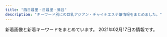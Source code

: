 ```yaml
---
title: "西日暮里・日暮里・鶯谷"
description: "キーワード別にの巨乳アジアン・チャイナエステ嬢情報をまとめました。"
---
```


新着画像と新着キーワードをまとめています。
2021年02月17日の情報です。

<DmmAffiliateIns />
<KeywordTable
  shops={
    [
    {
        "img_links": [
            "http://es-rlx.com/staff/yuki/01mb.jpg",
            "http://es-rlx.com/staff/minami/01mb.jpg",
            "http://es-rlx.com/img/ttl_staff.png",
            "http://es-rlx.com/pic/top3.jpg",
            "http://es-rlx.com/staff/yuki/01.jpg",
            "http://es-rlx.com/staff/mai/01.jpg",
            "http://es-rlx.com/pic/top1.jpg",
            "http://es-rlx.com/img/youtube.jpg",
            "http://es-rlx.com/img/access/road01.jpg",
            "http://es-rlx.com/img/ttl_mobile.png",
            "http://es-rlx.com/img/ft_tel.png",
            "http://es-rlx.com/staff/rumi/01.jpg",
            "http://es-rlx.com/img/access/roaddm.png",
            "http://es-rlx.com/staff/anna/01mb.jpg",
            "http://es-rlx.com/pic/top2.jpg",
            "http://es-rlx.com/staff/rumi/01mb.jpg",
            "http://es-rlx.com/pic/head.png",
            "http://es-rlx.com/i/files/homeimg.jpg",
            "http://es-rlx.com/img/ttl_rec.png",
            "http://es-rlx.com/staff/minami/01.jpg",
            "http://es-rlx.com/staff/anna/01.jpg",
            "http://es-rlx.com/img/access/road02.jpg",
            "http://es-rlx.com/img/ttl_tnew.png",
            "http://es-rlx.com/img/access/kanban.png",
            "http://es-rlx.com/img/access/road03.jpg",
            "http://es-rlx.com/staff/sakura/01mb.jpg",
            "http://es-rlx.com/staff/mai/01mb.jpg",
            "http://es-rlx.com/img/access/road04.jpg",
            "http://es-rlx.com/staff/sakura/01.jpg"
        ],
        "station": "JR\u9daf\u8c37\u99c5\u5317\u53e3",
        "url": "http://es-rlx.com/",
        "keywords": {
            "C": 21
        },
        "name": "\u5065\u7f8e\u5802"
    },
    {
        "img_links": [
            "https://www.sofia-est.com/img/material/photobig.jpg",
            "https://www.sofia-est.com/img/material/mob_youtube.png",
            "https://www.sofia-est.com/img/material/hosi5.png",
            "https://www.sofia-est.com/img/material/mob_t2.jpg",
            "https://www.sofia-est.com/img/girl/thumb/s89_2.jpg",
            "https://www.sofia-est.com/img/material/top_newface.png",
            "https://www.sofia-est.com/img/material/page7_subt1.png",
            "https://www.sofia-est.com/img/material/movie_left_yaji.png",
            "https://www.sofia-est.com/img/girl/pickup/pickup20200111122329.jpg",
            "https://www.sofia-est.com/img/girl/thumb/s81_4.jpg",
            "https://www.sofia-est.com/img/material/pagetop_rollout.png",
            "https://www.sofia-est.com/img/material/mob_t1.jpg",
            "https://www.sofia-est.com/img/material/mobileqr.png",
            "https://www.sofia-est.com/img/material/courseoption_rev1.png",
            "https://www.sofia-est.com/img/material/photo1.jpg",
            "https://www.sofia-est.com/img/material/mob_t4.jpg",
            "https://www.sofia-est.com/img/material/yakusoku.png",
            "https://www.sofia-est.com/img/girl/thumb/s81_2.jpg",
            "https://www.sofia-est.com/img/material/page4_subt2.png",
            "https://www.sofia-est.com/img/girl/thumb/s100_2.jpg",
            "https://www.sofia-est.com/img/girl/thumb/s99_1.jpg",
            "https://www.sofia-est.com/img/girl/thumb/s55_3.jpg",
            "https://www.sofia-est.com/img/girl/thumb/s97_1.jpg",
            "https://www.sofia-est.com/img/material/phototxt.jpg",
            "https://www.sofia-est.com/img/girl/thumb/s55_1.jpg",
            "https://www.sofia-est.com/img/girl/thumb/s97_2.jpg",
            "https://www.sofia-est.com/img/material/mob_m4.jpg",
            "https://www.sofia-est.com/img/girl/thumb/s85_1.jpg",
            "https://www.sofia-est.com/img/material/noimg_b.jpg",
            "https://www.sofia-est.com/img/girl/list/s89_list.jpg",
            "https://www.sofia-est.com/img/material/course_tanta1.png",
            "https://www.sofia-est.com/img/material/page3_1_subt1.png",
            "https://www.sofia-est.com/img/material/top_camp.png",
            "https://www.sofia-est.com/img/material/movie_right_yaji.png",
            "https://www.sofia-est.com/img/girl/list/s99_list.jpg",
            "https://www.sofia-est.com/img/girl/thumb/s56_1.jpg",
            "https://www.sofia-est.com/img/material/mob_m3_rev1.jpg",
            "https://www.sofia-est.com/img/girl/thumb/s84_2.jpg",
            "https://www.sofia-est.com/img/material/page3_1_subt2.png",
            "https://www.sofia-est.com/img/material/top_infomation.png",
            "https://www.sofia-est.com/img/material/photo6.jpg",
            "https://www.sofia-est.com/img/material/top_movie.png",
            "https://www.sofia-est.com/img/girl/main/s111_1.jpg",
            "https://www.sofia-est.com/img/girl/thumb/s84_1.jpg",
            "https://www.sofia-est.com/img/girl/mobilepickup/mobilepickup20200302124127.jpg",
            "https://www.sofia-est.com/img/girl/main/s89_1.jpg",
            "https://www.sofia-est.com/img/material/gm6_rollout.png",
            "https://www.sofia-est.com/img/girl/main/s99_1.jpg",
            "https://www.sofia-est.com/img/material/gm5_rollout.png",
            "https://www.sofia-est.com/img/girl/thumb/s111_1.jpg",
            "https://www.sofia-est.com/img/top/topslide20150918.jpg",
            "https://www.sofia-est.com/img/material/top_news.png",
            "https://www.sofia-est.com/img/girl/main/s92_1.jpg",
            "https://www.sofia-est.com/img/material/coursepoint_rev2.png",
            "https://www.sofia-est.com/img/material/photo3.jpg",
            "https://www.sofia-est.com/img/material/gm3_rollout.png",
            "https://www.sofia-est.com/img/banner/koko_120x60.png",
            "https://www.sofia-est.com/img/girl/list/s81_list.jpg",
            "https://www.sofia-est.com/img/girl/thumb/s92_2.jpg",
            "https://www.sofia-est.com/img/material/photo7.jpg",
            "https://www.sofia-est.com/img/material/top_kodawari.png",
            "https://www.sofia-est.com/img/girl/thumb/s55_2.jpg",
            "https://www.sofia-est.com/img/what/coupon202009.png",
            "https://www.sofia-est.com/img/material/top_pickup.png",
            "https://www.sofia-est.com/img/girl/thumb/s94_1.jpg",
            "https://www.sofia-est.com/img/material/movie20141210.jpg",
            "https://www.sofia-est.com/img/material/page8_subt2.png",
            "https://www.sofia-est.com/img/girl/thumb/s85_3.jpg",
            "https://www.sofia-est.com/img/girl/main/s55_1.jpg",
            "https://www.sofia-est.com/img/girl/list/s55_list.jpg",
            "https://www.sofia-est.com/img/material/photo5.jpg",
            "https://www.sofia-est.com/img/material/sd_rt_btn.png",
            "https://www.sofia-est.com/img/top/topslide20141210.jpg",
            "https://www.sofia-est.com/img/girl/main/s84_1.jpg",
            "https://www.sofia-est.com/img/girl/main/s97_1.jpg",
            "https://www.sofia-est.com/img/girl/main/s85_1.jpg",
            "https://www.sofia-est.com/img/girl/thumb/s56_2.jpg",
            "https://www.sofia-est.com/img/girl/list/s100_list.jpg",
            "https://www.sofia-est.com/img/girl/pickup/pickup20190509222453.jpg",
            "https://www.sofia-est.com/img/material/page6_subt3.png",
            "https://www.sofia-est.com/img/material/movieicon.png",
            "https://www.sofia-est.com/img/material/photo4.jpg",
            "https://www.sofia-est.com/img/girl/thumb/s92_1.jpg",
            "https://www.sofia-est.com/img/material/top_kodawariimg1.jpg",
            "https://www.sofia-est.com/img/girl/thumb/s57_1.jpg",
            "https://www.sofia-est.com/img/girl/list/s92_list.jpg",
            "https://www.sofia-est.com/img/girl/thumb/s99_2.jpg",
            "https://www.sofia-est.com/img/material/page3_subt1.png",
            "https://www.sofia-est.com/img/girl/list/s85_list.jpg",
            "https://www.sofia-est.com/img/girl/list/s84_list.jpg",
            "https://www.sofia-est.com/img/girl/thumb/s100_1.jpg",
            "https://www.sofia-est.com/img/material/course_tanta2.png",
            "https://www.sofia-est.com/img/material/page4_subt1.png",
            "https://www.sofia-est.com/img/material/page2_subt1.png",
            "https://www.sofia-est.com/img/girl/list/s56_list.jpg",
            "https://www.sofia-est.com/img/material/iph.png",
            "https://www.sofia-est.com/img/material/photo8.jpg",
            "https://www.sofia-est.com/img/girl/main/s81_1.jpg",
            "https://www.sofia-est.com/img/material/noimg_thumb.jpg",
            "https://www.sofia-est.com/img/girl/list/s111_list.jpg",
            "https://www.sofia-est.com/img/material/noimg_m.jpg",
            "https://www.sofia-est.com/img/material/top_about.png",
            "https://www.sofia-est.com/img/material/page5_subt1.png",
            "https://www.sofia-est.com/img/material/gm1_rollout.png",
            "https://www.sofia-est.com/img/girl/list/s57_list.jpg",
            "https://www.sofia-est.com/img/material/page6_subt2.png",
            "https://www.sofia-est.com/img/material/page5_subt2.png",
            "https://www.sofia-est.com/img/girl/main/s100_1.jpg",
            "https://www.sofia-est.com/img/material/mob_t5.jpg",
            "https://www.sofia-est.com/img/material/mob_m5.jpg",
            "https://www.sofia-est.com/img/material/gm2_rollout.png",
            "https://www.sofia-est.com/img/girl/main/s57_1.jpg",
            "https://www.sofia-est.com/img/material/mob_t3.jpg",
            "https://www.sofia-est.com/img/top/topslide20141211.jpg",
            "https://www.sofia-est.com/img/girl/thumb/s89_1.jpg",
            "https://www.sofia-est.com/img/material/page8_subt1.png",
            "https://www.sofia-est.com/img/material/mob_m2_rev1.jpg",
            "https://www.sofia-est.com/img/material/mob_m1_rev1.jpg",
            "https://www.sofia-est.com/img/girl/main/s56_1.jpg",
            "https://www.sofia-est.com/img/girl/pickup/pickup20191220093623.jpg",
            "https://www.sofia-est.com/img/girl/thumb/s81_5.jpg",
            "https://www.sofia-est.com/img/girl/list/s97_list.jpg",
            "https://www.sofia-est.com/img/girl/thumb/s85_2.jpg",
            "https://www.sofia-est.com/img/girl/thumb/s81_1.jpg",
            "https://www.sofia-est.com/img/material/page6_subt1.png",
            "https://www.sofia-est.com/img/material/gm4_rollout.png",
            "https://www.sofia-est.com/img/girl/thumb/s81_3.jpg",
            "https://www.sofia-est.com/img/girl/pickup/pickup20191220093702.jpg",
            "https://www.sofia-est.com/img/material/doublecourse_rev1.png",
            "https://www.sofia-est.com/img/girl/list/s94_list.jpg",
            "https://www.sofia-est.com/img/material/top_twitter.png",
            "https://www.sofia-est.com/img/material/photo2.jpg"
        ],
        "station": "JR\u65e5\u66ae\u91cc\u99c5\u5357\u53e3",
        "name": "\u30bd\u30d5\u30a3\u30a2",
        "url": "https://www.sofia-est.com/",
        "keywords": {
            "G": 2,
            "E": 1,
            "\u30bb\u30af\u30b7\u30fc": 29
        }
    },
    {
        "url": "http://reijin.xyz.mn/",
        "station": "JR\u65e5\u66ae\u91cc\u99c5\u6771\u53e3",
        "keywords": {},
        "img_links": [],
        "name": "\u9e97\u4eba"
    },
    {
        "station": "JR\u897f\u65e5\u66ae\u91cc\u99c5",
        "url": "http://www.hohoemi.es-relax.info/",
        "name": "\u307b\u307b\u3048\u307f",
        "img_links": [
            "http://www.hohoemi.es-relax.info/gals/monika1.jpg",
            "http://www.hohoemi.es-relax.info/gals/yuri1.jpg",
            "http://www.hohoemi.es-relax.info/i/room/r02.jpg",
            "http://www.hohoemi.es-relax.info/images/r05.jpg",
            "http://www.hohoemi.es-relax.info/i/room/r03.jpg",
            "http://www.hohoemi.es-relax.info/images/nanami1.jpg",
            "http://www.hohoemi.es-relax.info/images/r02.jpg",
            "http://www.hohoemi.es-relax.info/i/room/r01.jpg",
            "http://www.hohoemi.es-relax.info/gals/karin1.jpg",
            "http://www.hohoemi.es-relax.info/images/162-1.jpg",
            "http://www.hohoemi.es-relax.info/images/img04.jpg",
            "http://www.hohoemi.es-relax.info/images/newsbar.jpg",
            "http://www.hohoemi.es-relax.info/gals/nanami1.jpg",
            "http://www.hohoemi.es-relax.info/i/room/r04.jpg",
            "http://www.hohoemi.es-relax.info/images/r01.jpg",
            "http://www.hohoemi.es-relax.info/gals/yuyu1.jpg",
            "http://www.hohoemi.es-relax.info/images/img03.jpg",
            "http://www.hohoemi.es-relax.info/gals/egao1.jpg",
            "http://www.hohoemi.es-relax.info/gals/mirai1.jpg",
            "http://www.hohoemi.es-relax.info/images/r04.jpg",
            "http://www.hohoemi.es-relax.info/gals/nana1.jpg",
            "http://www.hohoemi.es-relax.info/images/r03.jpg",
            "http://www.hohoemi.es-relax.info/gals/rika1.jpg",
            "http://www.hohoemi.es-relax.info/images/img02.jpg"
        ],
        "keywords": {}
    },
    {
        "url": "http://momo.tyo.cm/",
        "img_links": [
            "http://momo.tyo.cm/images/tit_com02.png",
            "http://momo.tyo.cm/images/tit_com03.png",
            "http://momo.tyo.cm/images/tit05.png",
            "http://momo.tyo.cm/images/tit_com04.png",
            "http://momo.tyo.cm/images/nav_link02.png",
            "http://momo.tyo.cm/images/border01.png",
            "http://momo.tyo.cm/images/tit_com01.png",
            "http://momo.tyo.cm/images/nav_link06.png",
            "http://momo.tyo.cm/images/pagetop.png",
            "http://momo.tyo.cm/images/top_slider01.jpg",
            "http://momo.tyo.cm/images/tit04.png",
            "http://momo.tyo.cm/images/top_slider02.jpg",
            "http://momo.tyo.cm/images/border02.png",
            "http://momo.tyo.cm/images/news.png",
            "http://momo.tyo.cm/photos/sites/53/2021/02/2021021607405658.jpg",
            "http://momo.tyo.cm/images/nav_link01.png",
            "http://momo.tyo.cm/images/tit02.png",
            "http://momo.tyo.cm/images/bg_pick.png",
            "http://momo.tyo.cm/images/nav_link04.png",
            "http://momo.tyo.cm/images/tit_com.png",
            "http://momo.tyo.cm/images/tit03.png",
            "http://momo.tyo.cm/images/nav_link05.png",
            "http://momo.tyo.cm/images/tit_link01.png",
            "http://momo.tyo.cm/images/tit01.png",
            "http://momo.tyo.cm/photos/sites/53/2021/02/2021021607405882.jpg",
            "http://momo.tyo.cm/images/tit_staff.png",
            "http://momo.tyo.cm/images/nav_link03.png",
            "http://momo.tyo.cm/images/tit_com05.png",
            "http://momo.tyo.cm/photos/sites/53/2021/02/2021021607405578.jpg",
            "http://momo.tyo.cm/photos/sites/53/2021/02/2021021607405730.jpg"
        ],
        "station": "JR\u65e5\u66ae\u91cc\u99c5\u5357\u53e3",
        "keywords": {
            "85": 5,
            "86": 15,
            "D": 20
        },
        "name": "\u6843"
    },
    {
        "name": "\u306f\u305f\u3061",
        "url": "http://www.mac-riraku106.xyz/",
        "station": "JR\u65e5\u66ae\u91cc\u99c5\u5357\u53e3",
        "keywords": {
            "E": 7,
            "86": 18,
            "85": 15,
            "F": 4,
            "C": 18,
            "94": 3,
            "D": 46
        },
        "img_links": [
            "http://www.mac-riraku106.xyz/uploads/190723/10-2.jpg",
            "http://www.mac-riraku106.xyz/uploads/191209/1-191209123459153.jpg",
            "http://www.mac-riraku106.xyz/uploads/191008/1-19100Q5453V63.jpg",
            "http://www.mac-riraku106.xyz/uploads/200501/1-200501125159161.jpg",
            "http://www.mac-riraku106.xyz/uploads/190723/10-1.jpg",
            "http://www.mac-riraku106.xyz/uploads/191008/1-19100Q5451M20.jpg",
            "http://www.mac-riraku106.xyz/uploads/200501/1-200501125300127.jpg",
            "http://www.mac-riraku106.xyz/uploads/200801/1-200P1110631926.jpg",
            "http://www.mac-riraku106.xyz/static/picture/top-img03.png",
            "http://www.mac-riraku106.xyz/uploads/190723/21-1.jpg",
            "http://www.mac-riraku106.xyz/uploads/200325/1-2003251H340B9.jpg",
            "http://www.mac-riraku106.xyz/uploads/191106/1-191106092S0357.jpg",
            "http://www.mac-riraku106.xyz/uploads/200501/1-200501125150516.jpg",
            "http://www.mac-riraku106.xyz/uploads/191128/1-19112Q3102OP.jpg",
            "http://www.mac-riraku106.xyz/uploads/190926/1-1Z926131T2408.jpg",
            "http://www.mac-riraku106.xyz/uploads/190723/1-1.jpg",
            "http://www.mac-riraku106.xyz/static/picture/top-img01.png",
            "http://www.mac-riraku106.xyz/uploads/200801/1-200P1110A4M2.jpg",
            "http://www.mac-riraku106.xyz/uploads/191128/1-19112Q31009521.jpg",
            "http://www.mac-riraku106.xyz/uploads/190723/1-2.jpg",
            "http://www.mac-riraku106.xyz/static/picture/top-img09.png",
            "http://www.mac-riraku106.xyz/uploads/191106/1-191106092J62Y.jpg",
            "http://www.mac-riraku106.xyz/uploads/190723/33-1.jpg",
            "http://www.mac-riraku106.xyz/uploads/190826/1-1ZR6144611E0.jpg",
            "http://www.mac-riraku106.xyz/uploads/200501/1-200501125251121.jpg",
            "http://www.mac-riraku106.xyz/uploads/190826/1-1ZR614462Qa.jpg",
            "http://www.mac-riraku106.xyz/uploads/191209/1-191209122ZY50.jpg",
            "http://www.mac-riraku106.xyz/uploads/190723/30-1.jpg",
            "http://www.mac-riraku106.xyz/uploads/200310/1-200310130Z0421.jpg",
            "http://www.mac-riraku106.xyz/uploads/190723/25-1.jpg",
            "http://www.mac-riraku106.xyz/static/picture/michi02.png",
            "http://www.mac-riraku106.xyz/uploads/200325/1-2003251H312V4.jpg",
            "http://www.mac-riraku106.xyz/uploads/190906/1-1ZZ6125225A4.jpg",
            "http://www.mac-riraku106.xyz/uploads/191209/1-1912091229204E.jpg",
            "http://www.mac-riraku106.xyz/uploads/191106/1-191106092T0531.jpg",
            "http://www.mac-riraku106.xyz/uploads/191219/1-19121912423J29.jpg",
            "http://www.mac-riraku106.xyz/uploads/200317/1-20031G44220J0.jpg",
            "http://www.mac-riraku106.xyz/uploads/200818/1-200QQ554231G.jpg",
            "http://www.mac-riraku106.xyz/static/picture/2.jpg",
            "http://www.mac-riraku106.xyz/uploads/200317/1-20031G44235R7.jpg",
            "http://www.mac-riraku106.xyz/uploads/200317/1-20031G4420c38.jpg",
            "http://www.mac-riraku106.xyz/uploads/200310/1-20031013091I08.jpg",
            "http://www.mac-riraku106.xyz/uploads/200310/1-200310130925920.jpg",
            "http://www.mac-riraku106.xyz/uploads/191128/1-19112Q3111UF.jpg",
            "http://www.mac-riraku106.xyz/static/picture/michi01.png",
            "http://www.mac-riraku106.xyz/static/picture/top-img02.png",
            "http://www.mac-riraku106.xyz/static/picture/call.png",
            "http://www.mac-riraku106.xyz/uploads/200818/1-200QQ5535E92.jpg",
            "http://www.mac-riraku106.xyz/uploads/190906/1-1ZZ612503C39.jpg",
            "http://www.mac-riraku106.xyz/uploads/190723/23-3.jpg",
            "http://www.mac-riraku106.xyz/uploads/200608/1-20060Q02506204.jpg",
            "http://www.mac-riraku106.xyz/uploads/200501/1-200501145011C2.jpg",
            "http://www.mac-riraku106.xyz/uploads/200608/1-20060Q0251EY.jpg",
            "http://www.mac-riraku106.xyz/uploads/190723/23-1.jpg",
            "http://www.mac-riraku106.xyz/uploads/190723/23-2.jpg",
            "http://www.mac-riraku106.xyz/uploads/200501/1-200501145002a7.jpg",
            "http://www.mac-riraku106.xyz/static/picture/1.jpg",
            "http://www.mac-riraku106.xyz/uploads/190926/1-1Z926131R6102.jpg",
            "http://www.mac-riraku106.xyz/static/picture/tel.png",
            "http://www.mac-riraku106.xyz/uploads/200818/1-200QQ55415J4.jpg",
            "http://www.mac-riraku106.xyz/uploads/200501/1-200501144951148.jpg",
            "http://www.mac-riraku106.xyz/uploads/200801/1-200P1110412514.jpg",
            "http://www.mac-riraku106.xyz/uploads/191219/1-191219124141563.jpg",
            "http://www.mac-riraku106.xyz/uploads/190723/34-1.jpg"
        ]
    },
    {
        "img_links": [
            "http://www.ai-lian.work/images/mobile.jpg",
            "http://www.ai-lian.work/images/interior_t.jpg",
            "http://www.ai-lian.work/images/line.png",
            "http://www.ai-lian.work/img/saya1.jpg",
            "http://www.ai-lian.work/img/aya1.jpg",
            "http://www.ai-lian.work/images/ta.jpg",
            "http://www.ai-lian.work/images/staff_t.jpg",
            "http://www.ai-lian.work/images/2.jpg",
            "http://www.ai-lian.work/images/news.jpg",
            "http://www.ai-lian.work/images/3.jpg",
            "http://www.ai-lian.work/images/tel.jpg",
            "http://www.ai-lian.work/images/sys1.jpg",
            "http://www.ai-lian.work/images/head.jpg",
            "http://www.ai-lian.work/img/yui1.jpg",
            "http://www.ai-lian.work/images/int1.jpg",
            "http://www.ai-lian.work/images/int2.jpg",
            "http://www.ai-lian.work/images/1.jpg",
            "http://www.ai-lian.work/images/rec1.jpg"
        ],
        "url": "http://www.ai-lian.work/",
        "station": "JR\u9daf\u8c37\u99c5\u5317\u53e3",
        "name": "\u5fc3\u7f8e",
        "keywords": {}
    },
    {
        "station": "\u753a\u5c4b\u99c51\u756a\u51fa\u53e3",
        "img_links": [
            "https://mominoki.tyo.ac/images/themes/pink/s_news.png",
            "https://mominoki.tyo.ac/photos/sites/41/2020/09/2020092801595154.jpg",
            "https://mominoki.tyo.ac/images/themes/pink/s_link.png",
            "https://mominoki.tyo.ac/images/room1.jpg",
            "https://mominoki.tyo.ac/photos/sites/41/2020/09/2020092810535583.jpg",
            "https://mominoki.tyo.ac/images/room4.jpg",
            "https://mominoki.tyo.ac/images/room2.jpg",
            "https://mominoki.tyo.ac/images/themes/pink/s_staff.png",
            "https://mominoki.tyo.ac/images/themes/pink/s_newface.png",
            "https://mominoki.tyo.ac/images/themes/pink/line.png",
            "https://mominoki.tyo.ac/photos/sites/41/2020/09/2020092804344859.jpg",
            "https://mominoki.tyo.ac/images/themes/pink/s_ranking.png",
            "https://mominoki.tyo.ac/photos/sites/41/2020/11/2020111401222038.jpg",
            "https://mominoki.tyo.ac/photos/sites/41/2020/09/2020092804344656.jpg",
            "https://mominoki.tyo.ac/images/themes/pink/s_pickup.png",
            "https://mominoki.tyo.ac/images/themes/pink/mobile.jpg",
            "https://mominoki.tyo.ac/photos/sites/41/2020/09/2020092804344750.jpg",
            "https://mominoki.tyo.ac/images/themes/pink/no1.png",
            "https://mominoki.tyo.ac/images/themes/pink/r3.jpg",
            "https://mominoki.tyo.ac/images/themes/pink/no2.png",
            "https://mominoki.tyo.ac/images/room3.jpg"
        ],
        "name": "\u3082\u307f\u306e\u6728",
        "url": "https://mominoki.tyo.ac/",
        "keywords": {
            "85": 12,
            "86": 4,
            "\u4e73": 2,
            "E": 4,
            "87": 8,
            "D": 20,
            "C": 14
        }
    },
    {
        "img_links": [
            "http://flowerscent.este.work/head_2_4691_1553674270815382.png",
            "http://flowerscent.este.work/2/uploadimg/1600260826.jpg",
            "http://flowerscent.este.work/head_1_4691_1553674270167089.png",
            "http://flowerscent.este.work/head_3_4691_1556258938113847.png",
            "http://flowerscent.este.work/2/uploadimg/1599833697.jpg"
        ],
        "station": "JR\u897f\u65e5\u66ae\u91cc\u99c5",
        "url": "http://flowerscent.este.work/",
        "keywords": {
            "C": 36,
            "E": 12,
            "86": 12,
            "D": 12,
            "87": 12,
            "83": 36
        },
        "name": "\u3075\u308f\u3075\u308f"
    },
    {
        "name": "\u307f\u306a\u307f",
        "keywords": {},
        "station": "JR\u65e5\u66ae\u91cc\u99c5\u6771\u53e3",
        "url": "http://es-minami.com/",
        "img_links": [
            "http://es-minami.com/images/riri1.jpg",
            "http://es-minami.com/img/mika2.jpg",
            "http://es-minami.com/images/news.png",
            "http://es-minami.com/img/nana1.jpg",
            "http://www.es-minami.com/images/pick_staff6.jpg",
            "http://es-minami.com/gals/sakura1.jpg",
            "http://es-minami.com/gals/nana1.jpg",
            "http://es-minami.com/images/sayuri2.jpg",
            "http://www.es-minami.com/gals/mika2.jpg",
            "http://www.es-minami.com/gals/nana1.jpg",
            "http://www.es-minami.com/images/yuki1.jpg",
            "http://es-minami.com/gals/yuki1.jpg",
            "http://www.es-minami.com/images/riri1.jpg",
            "http://es-minami.com/images/mika1.jpg",
            "http://www.es-minami.com/img/nana1.jpg",
            "http://es-minami.com/img/riri1.jpg",
            "http://www.es-minami.com/gals/sayuri1.jpg",
            "http://es-minami.com/gals/sayuri2.jpg",
            "http://es-minami.com/images/mobole.png",
            "http://www.es-minami.com/images/news.png",
            "http://es-minami.com/img/yuki1.jpg",
            "http://es-minami.com/images/pick_staff6.jpg",
            "http://es-minami.com/images/nana1.jpg",
            "http://www.es-minami.com/images/mika1.jpg",
            "http://es-minami.com/images/staff-bar.png",
            "http://www.es-minami.com/img/mika1.jpg",
            "http://www.es-minami.com/img/yuki1.jpg",
            "http://es-minami.com/img/sayuri1.jpg",
            "http://www.es-minami.com/images/staff-bar.png",
            "http://www.es-minami.com/images/sayuri2.jpg",
            "http://es-minami.com/gals/mika2.jpg",
            "http://es-minami.com/images/sayuri1.jpg",
            "http://www.es-minami.com/images/nana1.jpg",
            "http://www.es-minami.com/gals/yuki1.jpg",
            "http://es-minami.com/images/yuki1.jpg",
            "http://www.es-minami.com/img/sayuri1.jpg",
            "http://www.es-minami.com/gals/rika1.jpg",
            "http://www.es-minami.com/img/sayuri2.jpg",
            "http://es-minami.com/images/rika1.jpg",
            "http://www.es-minami.com/images/mika2.jpg",
            "http://www.es-minami.com/images/mobole.png",
            "http://es-minami.com/img/sayuri2.jpg",
            "http://es-minami.com/gals/sayuri1.jpg",
            "http://www.es-minami.com/images/rika1.jpg",
            "http://www.es-minami.com/gals/mika1.jpg",
            "http://www.es-minami.com/gals/riri1.jpg",
            "http://es-minami.com/img/mika1.jpg",
            "http://www.es-minami.com/img/riri1.jpg",
            "http://www.es-minami.com/gals/sakura1.jpg",
            "http://es-minami.com/gals/mika1.jpg",
            "http://es-minami.com/gals/riri1.jpg",
            "http://es-minami.com/images/mika2.jpg",
            "http://es-minami.com/gals/rika1.jpg",
            "http://www.es-minami.com/gals/sayuri2.jpg",
            "http://www.es-minami.com/img/mika2.jpg",
            "http://www.es-minami.com/images/sayuri1.jpg"
        ]
    },
    {
        "name": "\u548c\u5408 \u308f\u3054\u3046",
        "url": "http://esthe-aroma.red/",
        "station": "JR\u65e5\u66ae\u91cc\u99c5\u6771\u53e3",
        "img_links": [
            "http://esthe-aroma.red/images/cg07.jpg",
            "http://esthe-aroma.red/images/sruru.jpg",
            "http://esthe-aroma.red/images/top.png",
            "http://esthe-aroma.red/images/cg00.jpg",
            "http://esthe-aroma.red/images/r1.jpg",
            "http://esthe-aroma.red/images/cg08.jpg",
            "http://esthe-aroma.red/images/news.png",
            "http://esthe-aroma.red/images/kan.jpg",
            "http://esthe-aroma.red/images/evetop.png",
            "http://esthe-aroma.red/images/line1.jpg",
            "http://esthe-aroma.red/images/rec.png",
            "http://esthe-aroma.red/images/cg09.jpg",
            "http://esthe-aroma.red/images/cg02.jpg",
            "http://esthe-aroma.red/images/cg01.jpg",
            "http://esthe-aroma.red/images/r3.jpg",
            "http://esthe-aroma.red/images/cg04.jpg",
            "http://esthe-aroma.red/images/cg06.jpg",
            "http://esthe-aroma.red/link/menlog.jpg",
            "http://esthe-aroma.red/images/cg05.jpg",
            "http://esthe-aroma.red/images/imm.jpg",
            "http://esthe-aroma.red/images/cg10.jpg",
            "http://esthe-aroma.red/images/precau.png",
            "http://esthe-aroma.red/images/cg03.jpg",
            "http://esthe-aroma.red/images/line.jpg",
            "http://esthe-aroma.red/images/staff_s.png",
            "http://esthe-aroma.red/images/r4.jpg",
            "http://esthe-aroma.red/images/r2.jpg"
        ],
        "keywords": {
            "E": 1,
            "D": 9,
            "86": 10
        }
    },
    {
        "name": "\u706f\u308a\u5c4b",
        "img_links": [
            "http://chou.ies.bz/images/n3.png",
            "http://chou.ies.bz/photos/sites/85/2019/12/2019120602315853.jpg",
            "http://chou.ies.bz/photos/sites/85/2020/10/2020100610370157.jpg",
            "http://chou.ies.bz/images/s_pick.png",
            "http://chou.ies.bz/photos/sites/85/2019/07/2019070106333414.jpg",
            "http://chou.ies.bz/photos/sites/85/2019/07/2019070106320474.jpg",
            "http://chou.ies.bz/photos/sites/85/2020/10/2020100610383828.jpg",
            "http://chou.ies.bz/images/s_link.png",
            "http://chou.ies.bz/images/s3.png",
            "http://chou.ies.bz/images/s_news.png",
            "http://chou.ies.bz/images/n1.jpg",
            "http://chou.ies.bz/photos/sites/85/2020/12/2020120204150858.jpg",
            "http://chou.ies.bz/images/s1.png",
            "http://chou.ies.bz/photos/sites/85/2020/12/2020120204265615.jpg",
            "http://chou.ies.bz/photos/sites/85/2019/06/2019062803491517.jpg",
            "http://chou.ies.bz/images/top.png",
            "http://chou.ies.bz/images/mobile.png",
            "http://chou.ies.bz/photos/sites/85/2020/12/2020121802483415.jpg",
            "http://chou.ies.bz/photos/sites/85/2019/07/2019070106330942.jpg",
            "http://chou.ies.bz/photos/sites/85/2019/07/2019070509385227.jpg",
            "http://chou.ies.bz/photos/sites/85/2019/07/2019070106340260.jpg",
            "http://chou.ies.bz/images/s_staff.jpg"
        ],
        "url": "http://chou.ies.bz/",
        "station": "JR\u897f\u65e5\u66ae\u91cc\u99c5",
        "keywords": {
            "E": 1,
            "86": 7,
            "C": 1,
            "D": 9,
            "87": 1,
            "84": 2,
            "85": 1
        }
    },
    {
        "station": "JR\u897f\u65e5\u66ae\u91cc\u99c5",
        "url": "http://onkyoukou.tyo.cm/",
        "img_links": [
            "http://onkyoukou.tyo.cm/images/mobile.jpg",
            "http://onkyoukou.tyo.cm/images/n3.jpg",
            "http://onkyoukou.tyo.cm/images/face_bj.jpg",
            "http://onkyoukou.tyo.cm/images/s_staff1.jpg",
            "http://onkyoukou.tyo.cm/images/s_link.jpg",
            "http://onkyoukou.tyo.cm/images/s_staff.jpg",
            "http://onkyoukou.tyo.cm/images/face_bj3.jpg",
            "http://onkyoukou.tyo.cm/images/acc2.jpg",
            "http://onkyoukou.tyo.cm/photos/sites/88/2017/03/staff1.jpg",
            "http://onkyoukou.tyo.cm/images/s_face.jpg",
            "http://onkyoukou.tyo.cm/images/top.png",
            "http://onkyoukou.tyo.cm/images/s_mobile.jpg",
            "http://onkyoukou.tyo.cm/photos/sites/88/2017/03/staff2.jpg",
            "http://onkyoukou.tyo.cm/images/s_news.jpg",
            "http://onkyoukou.tyo.cm/images/nbj1.jpg",
            "http://onkyoukou.tyo.cm/images/s_pick.jpg",
            "http://onkyoukou.tyo.cm/images/acc1.jpg",
            "http://onkyoukou.tyo.cm/images/n1.jpg",
            "http://onkyoukou.tyo.cm/photos/sites/88/2017/03/staff4.jpg",
            "http://onkyoukou.tyo.cm/images/acc3.jpg",
            "http://onkyoukou.tyo.cm/images/line.jpg",
            "http://onkyoukou.tyo.cm/images/nbj3.jpg",
            "http://onkyoukou.tyo.cm/photos/sites/88/2020/03/2020030111163079.jpg"
        ],
        "name": "\u6e29\u99a8\u6e2f-\u304a\u3093\u304d\u3087\u3046\u3053\u3046-",
        "keywords": {
            "C": 13,
            "86": 3,
            "88": 6,
            "87": 3
        }
    },
    {
        "url": "http://www.relax-mirai.info/",
        "station": "\u65e5\u66ae\u91cc\u99c5\u6771\u53e3",
        "name": "\u672a\u6765",
        "img_links": [
            "http://www.relax-mirai.info/i/images/sayuri1.jpg",
            "http://www.relax-mirai.info/gals/kaka1.jpg",
            "http://www.relax-mirai.info/gals/aki1.jpg",
            "http://www.relax-mirai.info/images/m02.jpg",
            "http://www.relax-mirai.info/images/info01.jpg",
            "http://www.relax-mirai.info/images/sayuri1.jpg",
            "http://www.relax-mirai.info/images/m04.jpg",
            "http://www.relax-mirai.info/gals/risa1.jpg",
            "http://www.relax-mirai.info/i/120/sayuri1.jpg",
            "http://www.relax-mirai.info/images/momo1.jpg",
            "http://www.relax-mirai.info/images/risa1.jpg",
            "http://www.relax-mirai.info/images/qr.jpg",
            "http://www.relax-mirai.info/gals/emi1.jpg",
            "http://www.relax-mirai.info/images/info02.jpg",
            "http://www.relax-mirai.info/i/images/momo1.jpg",
            "http://www.relax-mirai.info/images/m03.jpg"
        ],
        "keywords": {}
    },
    {
        "url": "http://lapis.tyo.cm/",
        "img_links": [
            "http://lapis.tyo.cm/images/s_pick.jpg",
            "http://lapis.tyo.cm/images/nbj1.jpg",
            "http://lapis.tyo.cm/photos/sites/75/2021/01/2021010407562697.jpg",
            "http://lapis.tyo.cm/images/s_staff.jpg",
            "http://lapis.tyo.cm/photos/sites/75/2021/01/2021010407562290.jpg",
            "http://lapis.tyo.cm/images/pick_bj1.jpg",
            "http://lapis.tyo.cm/images/nbj3.jpg",
            "http://lapis.tyo.cm/images/s_face.jpg",
            "http://lapis.tyo.cm/images/top.png",
            "http://lapis.tyo.cm/photos/sites/75/2021/01/2021010407562482.jpg",
            "http://lapis.tyo.cm/photos/sites/75/2021/01/2021010407562324.jpg",
            "http://lapis.tyo.cm/images/mobile.jpg",
            "http://lapis.tyo.cm/images/new.jpg",
            "http://lapis.tyo.cm/images/s_link.jpg",
            "http://lapis.tyo.cm/images/pick_bj3.jpg",
            "http://lapis.tyo.cm/images/s_blog.jpg"
        ],
        "keywords": {
            "83": 4,
            "87": 4,
            "D": 16,
            "86": 8
        },
        "station": "JR\u9daf\u8c37\u99c5\u5317\u53e3",
        "name": "\u30e9\u30d4\u30b9"
    },
    {
        "img_links": [
            "http://yonze.m-relax.net/pic/pic3.jpg",
            "http://yonze.m-relax.net/images/bar-cam.png",
            "http://yonze.m-relax.net/images/bar-greeting.png",
            "http://yonze.m-relax.net/pic/pic2.jpg",
            "http://yonze.m-relax.net/pic/pic1.jpg",
            "http://yonze.m-relax.net/images/cam.png",
            "http://yonze.m-relax.net/images/pic-imihi2.jpg",
            "http://yonze.m-relax.net/images/b-tel3.png",
            "http://yonze.m-relax.net/images/bar-photo.png"
        ],
        "url": "http://yonze.m-relax.net/",
        "keywords": {},
        "name": "\u30e8\u30f3\u30bc",
        "station": "JR\u65e5\u66ae\u91cc\u99c5\u6771\u53e3"
    },
    {
        "name": "\u7e01",
        "url": "http://www.en-nippori.net/",
        "station": "JR\u65e5\u66ae\u91cc\u99c5\u6771\u53e3",
        "img_links": [
            "http://www.en-nippori.net/image/therapist/06.jpg",
            "http://www.en-nippori.net/image/mainparts/main.jpg",
            "http://www.en-nippori.net/image/therapist/01.jpg",
            "http://www.en-nippori.net/image/mainparts/images/navi01_06.jpg",
            "http://www.en-nippori.net/image/mainparts/images/navi01_07.jpg",
            "http://www.en-nippori.net/image/mainparts/images/navi01_04.jpg",
            "http://www.en-nippori.net/image/index/top.jpg",
            "http://www.en-nippori.net/image/therapist/03.jpg",
            "http://www.en-nippori.net/image/therapist/02.jpg",
            "http://www.en-nippori.net/image/mainparts/images/navi01_03.jpg",
            "http://www.en-nippori.net/image/mainparts/images/navi01_02.jpg",
            "http://www.en-nippori.net/image/therapist/04.jpg",
            "http://www.en-nippori.net/image/mainparts/images/navi01_05.jpg"
        ],
        "keywords": {
            "C": 6
        }
    },
    {
        "station": "JR\u9daf\u8c37\u99c5\u5317\u53e3",
        "name": "\u685c\u306e\u5bb6",
        "keywords": {},
        "url": "http://www.es-ms.work/",
        "img_links": [
            "http://www.es-ms.work/img/rina1.jpg",
            "http://www.es-ms.work/images/int2.jpg",
            "http://www.es-ms.work/images/ac1.jpg",
            "http://www.es-ms.work/images/2.jpg",
            "http://www.es-ms.work/img/sayuri1.jpg",
            "http://www.es-ms.work/staff/kaya.jpg",
            "http://www.es-ms.work/images/3.jpg",
            "http://www.es-ms.work/images/news.jpg",
            "http://www.es-ms.work/staff/rina.jpg",
            "http://www.es-ms.work/images/head.jpg",
            "http://www.es-ms.work/images/tg.jpg",
            "http://www.es-ms.work/images/rec2.jpg",
            "http://www.es-ms.work/images/interior_t.jpg",
            "http://www.es-ms.work/images/int1.jpg",
            "http://www.es-ms.work/img/kaya1.jpg",
            "http://www.es-ms.work/images/rec1.jpg",
            "http://www.es-ms.work/images/1.jpg",
            "http://www.es-ms.work/images/sys.jpg",
            "http://www.es-ms.work/staff/sayuri.jpg",
            "http://www.es-ms.work/images/s1.png",
            "http://www.es-ms.work/images/staff_t.jpg"
        ]
    }
]
}
/>
<DmmAffiliateScript />
